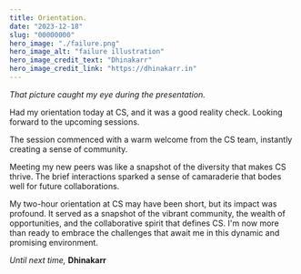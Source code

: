 ```yaml
---
title: Orientation.
date: "2023-12-18"
slug: "00000000"
hero_image: "./failure.png"
hero_image_alt: "failure illustration"
hero_image_credit_text: "Dhinakarr"
hero_image_credit_link: "https://dhinakarr.in"
---
```


_That picture caught my eye during the presentation._

Had my orientation today at CS, and it was a good reality check. Looking forward to the upcoming sessions.

The session commenced with a warm welcome from the CS team, instantly creating a sense of community.

Meeting my new peers was like a snapshot of the diversity that makes CS thrive. The brief interactions sparked a sense of camaraderie that bodes well for future collaborations.

My two-hour orientation at CS may have been short, but its impact was profound. It served as a snapshot of the vibrant community, the wealth of opportunities, and the collaborative spirit that defines CS. I'm now more than ready to embrace the challenges that await me in this dynamic and promising environment.

_Until next time,_
**Dhinakarr**






